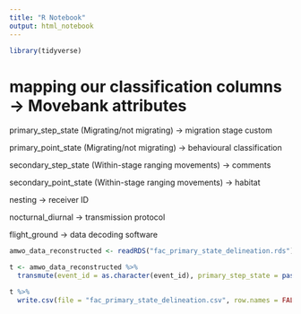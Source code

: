 ---
title: "R Notebook"
output: html_notebook
---

```{r}
library(tidyverse)
```

# mapping our classification columns -> Movebank attributes

primary_step_state (Migrating/not migrating) -> migration stage custom

primary_point_state (Migrating/not migrating) -> behavioural classification

secondary_step_state (Within-stage ranging movements) -> comments

secondary_point_state (Within-stage ranging movements) -> habitat

nesting -> receiver ID

nocturnal_diurnal -> transmission protocol

flight_ground -> data decoding software

```{r}
amwo_data_reconstructed <- readRDS("fac_primary_state_delineation.rds")

t <- amwo_data_reconstructed %>%
  transmute(event_id = as.character(event_id), primary_step_state = paste("Primary step state:", primary_step_state), primary_point_state = paste("Primary point state:", primary_point_state))

t %>%
  write.csv(file = "fac_primary_state_delineation.csv", row.names = FALSE, quote = FALSE)
```

